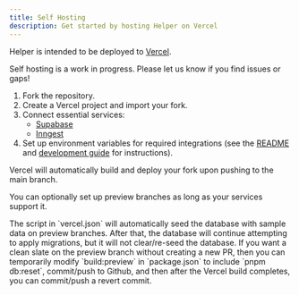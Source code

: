 ```yaml
---
title: Self Hosting
description: Get started by hosting Helper on Vercel
---
```


Helper is intended to be deployed to [Vercel](https://vercel.com).

<Callout type="warn">Self hosting is a work in progress. Please let us know if you find issues or gaps!</Callout>

1. Fork the repository.
1. Create a Vercel project and import your fork.
1. Connect essential services:
   - [Supabase](https://supabase.com)
   - [Inngest](https://www.inngest.com/cloud)
1. Set up environment variables for required integrations (see the [README](https://github.com/antiwork/helper/blob/main/README.md#set-up-environment-variables) and [development guide](/docs/development#optional-integrations) for instructions).

Vercel will automatically build and deploy your fork upon pushing to the main branch.

You can optionally set up preview branches as long as your services support it.

<Callout>
  The script in `vercel.json` will automatically seed the database with sample data on preview branches. After that, the
  database will continue attempting to apply migrations, but it will not clear/re-seed the database. If you want a clean
  slate on the preview branch without creating a new PR, then you can temporarily modify `build:preview` in
  `package.json` to include `pnpm db:reset`, commit/push to Github, and then after the Vercel build completes, you can
  commit/push a revert commit.
</Callout>
